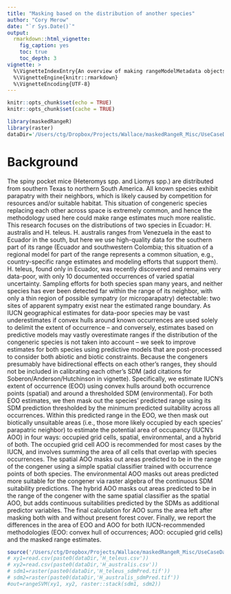 ```yaml
---
title: "Masking based on the distribution of another species"
author: "Cory Merow"
date: "`r Sys.Date()`"
output:
  rmarkdown::html_vignette:
    fig_caption: yes
    toc: true
    toc_depth: 3
vignette: >
  %\VignetteIndexEntry{An overview of making rangeModelMetadata objects}
  %\VignetteEngine{knitr::rmarkdown}
  %\VignetteEncoding{UTF-8}
---
```

  
```r
knitr::opts_chunk$set(echo = TRUE)
knitr::opts_chunk$set(cache = TRUE)
```

```r
library(maskedRangeR)
library(raster)
dataDir='/Users/ctg/Dropbox/Projects/Wallace/maskedRangeR_Misc/UseCaseData/dataDriven/heteromys/'
```

# Background
The spiny pocket mice (Heteromys spp. and Liomys spp.) are distributed from southern Texas to northern South America. All known species exhibit parapatry with their neighbors, which is likely caused by competition for resources and/or suitable habitat. This situation of congeneric species replacing each other across space is extremely common, and hence the methodology used here could make range estimates much more realistic. This research focuses on the distributions of two species in Ecuador: H. australis and H. teleus. H. australis ranges from Venezuela in the east to Ecuador in the south, but here we use high-quality data for the southern part of its range (Ecuador and southwestern Colombia; this situation of a regional model for part of the range represents a common situation, e.g., country-specific range estimates and modeling efforts that support them). H. teleus, found only in Ecuador, was recently discovered and remains very data-poor, with only 10 documented occurrences of varied spatial uncertainty. Sampling efforts for both species span many years, and neither species has ever been detected far within the range of its neighbor, with only a thin region of possible sympatry (or microparapatry) detectable: two sites of apparent sympatry exist near the estimated range boundary. As IUCN geographical estimates for data-poor species may be vast underestimates if convex hulls around known occurrences are used solely to delimit the extent of occurrence -- and conversely, estimates based on predictive models may vastly overestimate ranges if the distribution of the congeneric species is not taken into account --  we seek to improve estimates for both species using predictive models that are post-processed to consider both abiotic and biotic constraints. Because the congeners presumably have bidirectional effects on each other’s ranges, they should not be included in calibrating each other’s SDM (add citations for Soberon/Anderson/Hutchinson in vignette). 
Specifically, we estimate IUCN’s extent of occurrence (EOO) using convex hulls around both occurrence points (spatial) and around a thresholded SDM (environmental). For both EOO estimates, we then mask out the species’ predicted range using its SDM prediction thresholded by the minimum predicted suitability across all occurrences. Within this predicted range in the EOO, we then mask out biotically unsuitable areas (i.e., those more likely occupied by each species’ parapatric neighbor) to estimate the potential area of occupancy (IUCN’s AOO) in four ways: occupied grid cells, spatial, environmental, and a hybrid of both. The occupied grid cell AOO is recommended for most cases by the IUCN, and involves summing the area of all cells that overlap with species occurrences. The spatial AOO masks out areas predicted to be in the range of the congener using a simple spatial classifier trained with occurrence points of both species. The environmental AOO masks out areas predicted more suitable for the congener via raster algebra of the continuous SDM suitability predictions. The hybrid AOO masks out areas predicted to be in the range of the congener with the same spatial classifier as the spatial AOO, but adds continuous suitabilities predicted by the SDMs as additional predictor variables. The final calculation for AOO sums the area left after masking both with and without present forest cover. Finally, we report the differences in the area of EOO and AOO for both IUCN-recommended methodologies (EOO: convex hull of occurrences; AOO: occupied grid cells) and the masked range estimates. 

```r
source('/Users/ctg/Dropbox/Projects/Wallace/maskedRangeR_Misc/UseCaseData/dataDriven/heteromys/rangeSVM.R')
# xy1=read.csv(paste0(dataDir,'H_teleus.csv'))
# xy2=read.csv(paste0(dataDir,'H_australis.csv'))
# sdm1=raster(paste0(dataDir,'H_teleus_sdmPred.tif'))
# sdm2=raster(paste0(dataDir,'H_australis_sdmPred.tif'))
#out=rangeSVM(xy1, xy2, raster::stack(sdm1, sdm2))

```

